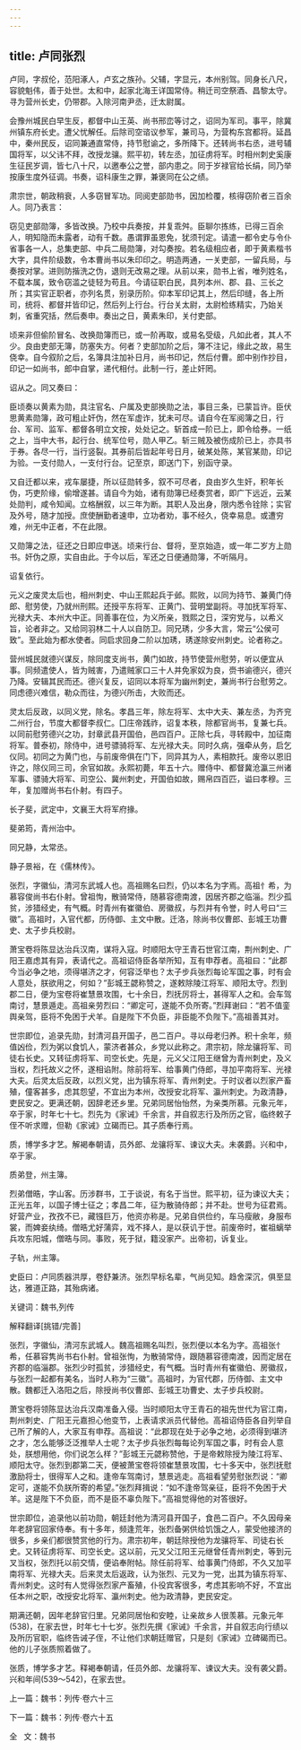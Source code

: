```yaml
---
---
---
```

title: 卢同张烈
---

卢同，字叔伦，范阳涿人，卢玄之族孙。父辅，字显元，本州别驾。同身长八尺，容貌魁伟，善于处世。太和中，起家北海王详国常侍。稍迁司空祭酒、昌黎太守。寻为营州长史，仍带郡。入除河南尹丞，迁太尉属。

会豫州城民白早生反，都督中山王英、尚书邢峦等讨之，诏同为军司。事平，除冀州镇东府长史。遭父忧解任。后除司空谘议参军，兼司马，为营构东宫都将。延昌中，秦州民反，诏同兼通直常侍，持节慰谕之，多所降下。还转尚书右丞，进号辅国将军，以父讳不拜，改授龙骧。熙平初，转左丞，加征虏将军。时相州刺史奚康生征民岁调，皆七八十尺，以邀奉公之誉，部内患之。同于岁禄官给长绢，同乃举按康生度外征调。书奏，诏科康生之罪，兼褒同在公之绩。

肃宗世，朝政稍衰，人多窃冒军功。同阅吏部勋书，因加检覆，核得窃阶者三百余人。同乃表言：

窃见吏部勋簿，多皆改换。乃校中兵奏按，并复乖舛。臣聊尔拣练，已得三百余人，明知隐而未露者，动有千数。愚谓罪虽恩免，犹须刊定。请遣一都令史与令仆省事各一人，总集吏部、中兵二局勋簿，对勾奏按。若名级相应者，即于黄素楷书大字，具件阶级数，令本曹尚书以朱印印之。明造两通，一关吏部，一留兵局，与奏按对掌。进则防揩洗之伪，退则无改易之理。从前以来，勋书上省，唯列姓名，不载本属，致令窃滥之徒轻为苟且。今请征职白民，具列本州、郡、县、三长之所；其实官正职者，亦列名贯，别录历阶。仰本军印记其上，然后印缝，各上所司，统将、都督并皆印记，然后列上行台。行台关太尉，太尉检练精实，乃始关刺，省重究括，然后奏申。奏出之日，黄素朱印，关付吏部。

顷来非但偷阶冒名、改换勋簿而已，或一阶再取，或易名受级，凡如此者，其人不少。良由吏部无簿，防塞失方。何者？吏部加阶之后，簿不注记，缘此之故，易生侥幸。自今叙阶之后，名簿具注加补日月，尚书印记，然后付曹。郎中别作抄目，印记一如尚书，郎中自掌，递代相付。此制一行，差止奸罔。

诏从之。同又奏曰：

臣顷奏以黄素为勋，具注官名、户属及吏部换勋之法，事目三条，已蒙旨许。臣伏思黄素勋簿，政可粗止奸伪，然在军虚诈，犹未可尽。请自今在军阅簿之日，行台、军司、监军、都督各明立文按，处处记之。斩首成一阶已上，即令给券。一纸之上，当中大书，起行台、统军位号，勋人甲乙。斩三贼及被伤成阶已上，亦具书于券。各尽一行，当行竖裂。其券前后皆起年号日月，破某处陈，某官某勋，印记为验。一支付勋人，一支付行台。记至京，即送门下，别函守录。

又自迁都以来，戎车屡捷，所以征勋转多，叙不可尽者，良由岁久生奸，积年长伪，巧吏阶缘，偷增遂甚。请自今为始，诸有勋簿已经奏赏者，即广下远近，云某处勋判，咸令知闻。立格酬叙，以三年为断。其职人及出身，限内悉令铨除；实官及外号，随才加授。庶使酬勤者速申，立功者劝，事不经久，侥幸易息。或遭穷难，州无中正者，不在此限。

又勋簿之法，征还之日即应申送。顷来行台、督将，至京始造，或一年二岁方上勋书。奸伪之原，实自由此。于今以后，军还之日便通勋簿，不听隔月。

诏复依行。

元义之废灵太后也，相州刺史、中山王熙起兵于邺。熙败，以同为持节、兼黄门侍郎、慰劳使，乃就州刑熙。还授平东将军、正黄门、营明堂副将。寻加抚军将军、光禄大夫、本州大中正。同善事在位，为义所亲，戮熙之日，深穷党与，以希义旨，论者非之。又给同羽林二十人以自防卫。同兄琇，少多大言，常云“公侯可致”。至此始为都水使者。同启求回身二阶以加琇，琇遂除安州刺史。论者称之。

营州城民就德兴谋反，除同度支尚书，黄门如故，持节使营州慰劳，听以便宜从事。同频遣使人，皆为贼害，乃遣贼家口三十人并免家奴为良，赍书谕德兴，德兴乃降。安辑其民而还。德兴复反，诏同以本将军为幽州刺史，兼尚书行台慰劳之。同虑德兴难信，勒众而往，为德兴所击，大败而还。

灵太后反政，以同义党，除名。孝昌三年，除左将军、太中大夫、兼左丞，为齐兖二州行台，节度大都督李叔仁。囗庄帝践祚，诏复本秩，除都官尚书，复兼七兵。以同前慰劳德兴之功，封章武县开国伯，邑四百户。正除七兵，寻转殿中，加征南将军。普泰初，除侍中，进号骠骑将军、左光禄大夫。同时久病，强牵从务，启乞仪同。初同之为黄门也，与前废帝俱在门下，同异其为人，素相款托。废帝以恩旧许之，除仪同三司，余官如故。永熙初薨，年五十六。赠侍中、都督冀沧瀛三州诸军事、骠骑大将军、司空公、冀州刺史，开国伯如故，赐帛四百匹，谥曰孝穆。三年，复加赠尚书右仆射。有四子。

长子斐，武定中，文襄王大将军府掾。

斐弟筠，青州治中。

同兄静，太常丞。

静子景裕，在《儒林传》。

张烈，字徽仙，清河东武城人也。高祖赐名曰烈，仍以本名为字焉。高祖忄希，为慕容俊尚书右仆射。曾祖恂，散骑常侍，随慕容德南渡，因居齐郡之临淄。烈少孤贫，涉猎经史，有气概。时青州有崔徽伯、房徽叔，与烈并有令誉，时人号曰“三徽”。高祖时，入官代都，历侍御、主文中散。迁洛，除尚书仪曹郎、彭城王功曹史、太子步兵校尉。

萧宝卷将陈显达治兵汉南，谋将入寇。时顺阳太守王青石世官江南，荆州刺史、广阳王嘉虑其有异，表请代之。高祖诏侍臣各举所知，互有申荐者。高祖曰：“此郡今当必争之地，须得堪济之才，何容泛举也？太子步兵张烈每论军国之事，时有会人意处，朕欲用之，何如？”彭城王勰称赞之，遂敕除陵江将军、顺阳太守。烈到郡二日，便为宝卷将崔慧景攻围，七十余日，烈抚厉将士，甚得军人之和。会车驾南讨，慧景遁走。高祖亲劳烈曰：“卿定可，遂能不负所寄。”烈拜谢曰：“若不值銮舆亲驾，臣将不免困于犬羊。自是陛下不负臣，非臣能不负陛下。”高祖善其对。

世宗即位，追录先勋，封清河县开国子，邑二百户。寻以母老归养。积十余年，频值凶俭，烈为粥以食饥人，蒙济者甚众，乡党以此称之。肃宗初，除龙骧将军、司徒右长史。又转征虏将军、司空长史。先是，元义父江阳王继曾为青州刺史，及义当权，烈托故义之怀，遂相谄附。除前将军、给事黄门侍郎，寻加平南将军、光禄大夫。后灵太后反政，以烈义党，出为镇东将军、青州刺史。于时议者以烈家产畜殖，僮客甚多，虑其怨望，不宜出为本州，改授安北将军、瀛州刺史。为政清静，吏民安之。更满还朝，因辞老还乡里。兄弟同居怡怡然，为亲类所慕。元象元年，卒于家，时年七十七。烈先为《家诫》千余言，并自叙志行及所历之官，临终敕子侄不听求赠，但勒《家诫》立碣而已。其子质奉行焉。

质，博学多才艺。解褐奉朝请，员外郎、龙骧将军、谏议大夫。未袭爵。兴和中，卒于家。

质弟登，州主簿。

烈弟僧晧，字山客。历涉群书，工于谈说，有名于当世。熙平初，征为谏议大夫；正光五年，以国子博士征之；孝昌二年，征为散骑侍郎；并不赴。世号为征君焉。好营产业，孜孜不已，藏镪巨万，他资亦称是。兄弟自供俭约，车马瘦敝，身服布裳，而婢妾纨绮。僧晧尤好蒲弈，戏不择人，是以获讥于世。前废帝时，崔祖螭举兵攻东阳城，僧晧与同。事败，死于狱，籍没家产。出帝初，诉复业。

子轨，州主簿。

史臣曰：卢同质器洪厚，卷舒兼济。张烈早标名辈，气尚见知。趋舍深沉，俱至显达，雅道正路，其殆病诸。

关键词：魏书,列传

解释翻译[挑错/完善]

张烈，字徽仙，清河东武城人。魏高祖赐名叫烈，张烈便以本名为字。高祖张忄希，任慕容隽尚书右仆射。曾祖张恂，为散骑常侍，跟随慕容德南渡，因而定居在齐郡的临淄郡。张烈少时孤贫，涉猎经史，有气概。当时青州有崔徽伯、房徽叔，与张烈一起都有美名，当时人称为“三徽”。高祖时，为官代郡，历侍御、主文中散。魏都迁入洛阳之后，除授尚书仪曹郎、彭城王功曹史、太子步兵校尉。

萧宝卷将领陈显达治兵汉南准备入侵。当时顺阳太守王青石的祖先世代为官江南，荆州刺史、广阳王元嘉担心他变节，上表请求派员代替他。高祖诏侍臣各自列举自己所了解的人，大家互有申荐。高祖说：“此郡现在处于必争之地，必须得到堪济之才，怎么能够泛泛推举人士呢？太子步兵张烈每每论列军国之事，时有会人意处，朕想用他，你们说怎么样？”彭城王元勰称赞他，于是帝敕除授为陵江将军、顺阳太守。张烈到郡第二天，便被萧宝卷将领崔慧景攻围，七十多天中，张烈抚慰激励将士，很得军人之和。逢帝车驾南讨，慧景逃走。高祖看望劳慰张烈说：“卿定可，遂能不负朕所寄的希望。”张烈拜揖说：“如不逢帝驾亲征，臣将不免困于犬羊。这是陛下不负臣，而不是臣不辜负陛下。”高祖觉得他的对答很好。

世宗即位，追录他以前功勋，朝廷封他为清河县开国子，食邑二百户。不久因母亲年老辞官回家侍奉。有十多年，频逢荒年，张烈备粥供给饥饿之人，蒙受他接济的很多，乡亲们都很赞赏他的行为。肃宗初年，朝廷除授他为龙骧将军、司徒右长史。又转征虏将军、司空长史。这以前，元叉父江阳王元继曾任青州刺史，等到元叉当权，张烈托以前交情，便谄奉附帖。除任前将军、给事黄门侍郎，不久又加平南将军、光禄大夫。后来灵太后返政，认为张烈、元叉为一党，出其为镇东将军、青州刺史。这时有人觉得张烈家产畜殖，仆役宾客很多，考虑其影响不好，不宜出任本州之职，改授安北将军、瀛州刺史。他为政清静，吏民安定。

期满还朝，因年老辞官归里。兄弟同居怡和安睦，让亲故乡人很羡慕。元象元年(538)，在家去世，时年七十七岁。张烈先撰《家诫》千余言，并自叙志向行绩以及所历官职，临终告诫子侄，不让他们求朝廷赠官，只是刻《家诫》立碑碣而已。他的儿子张质照着做了。

张质，博学多才艺。释褐奉朝请，任员外郎、龙骧将军、谏议大夫。没有袭父爵。兴和年间(539～542)，在家去世。

上一篇：魏书：列传·卷六十三

下一篇：魏书：列传·卷六十五

全   文：魏书

